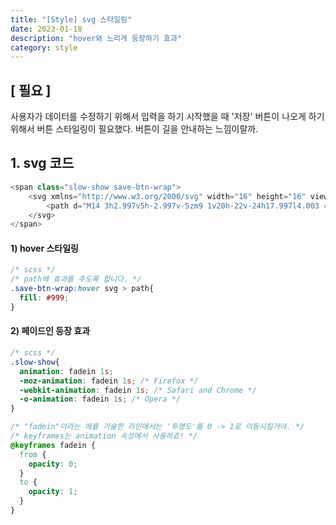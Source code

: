 ```yaml
---
title: "[Style] svg 스타일링"
date: 2023-01-18
description: "hover와 느리게 등장하기 효과"
category: style
---
```


## [ 필요 ]
사용자가 데이터를 수정하기 위해서 입력을 하기 시작했을 때 '저장' 버튼이 나오게 하기 위해서 버튼 스타일링이 필요했다.
버튼이 길을 안내하는 느낌이랄까.

## 1. svg 코드
```javascript
<span class="slow-show save-btn-wrap">
    <svg xmlns="http://www.w3.org/2000/svg" width="16" height="16" viewBox="0 0 24 24">
        <path d="M14 3h2.997v5h-2.997v-5zm9 1v20h-22v-24h17.997l4.003 4zm-17 5h12v-7h-12v7zm14 4h-16v9h16v-9z"/>
    </svg>
</span>
```

#### 1) hover 스타일링
```scss
/* scss */
/* path에 효과를 주도록 합니다. */
.save-btn-wrap:hover svg > path{
  fill: #999;
}
```

#### 2) 페이드인 등장 효과
```scss
/* scss */
.slow-show{
  animation: fadein 1s;
  -moz-animation: fadein 1s; /* Firefox */
  -webkit-animation: fadein 1s; /* Safari and Chrome */
  -o-animation: fadein 1s; /* Opera */
}

/* "fadein"이라는 애를 기술한 라인에서는 '투명도'를 0 -> 1로 이동시킬거야. */
/* keyframes는 animation 속성에서 사용하죠! */
@keyframes fadein {
  from {
    opacity: 0;
  }
  to {
    opacity: 1;
  }
}
```